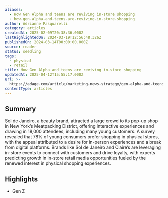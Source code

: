 ```yaml
---
aliases:
  - How Gen Alpha and teens are reviving in-store shopping
  - how-gen-alpha-and-teens-are-reviving-in-store-shopping
author: Adrianne Pasquarelli
category: articles
createdAt: 2025-02-09T20:38:36.000Z
lastHighlightedOn: 2024-03-19T12:56:48.326Z
publishedOn: 2024-03-14T00:00:00.000Z
source: reader
status: seedling
tags:
  - physical
  - retail
title: How Gen Alpha and teens are reviving in-store shopping
updatedAt: 2025-04-12T15:55:17.000Z
url: >-
  https://adage.com/article/marketing-news-strategy/gen-alpha-and-teens-are-reviving-store-shopping/2546146
contentType: articles
---
```

## Summary

Sol de Janeiro, a beauty brand, attracted a large crowd to its pop-up shop in New York’s Meatpacking District, offering interactive experiences and drawing in 18,000 attendees, including many young customers. A survey revealed that 78% of young consumers prefer shopping in physical stores, with the appeal attributed to a desire for in-person experiences and a break from digital platforms. Brands like Sol de Janeiro and Claire’s are leveraging in-store events to connect with customers and drive loyalty, with experts predicting growth in in-store retail media opportunities fueled by the renewed interest in physical shopping experiences.

## Highlights

- Gen Z
